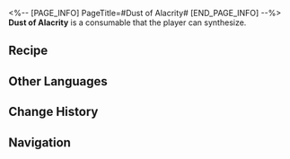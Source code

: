 <%-- [PAGE_INFO]
PageTitle=#Dust of Alacrity#
[END_PAGE_INFO] --%>
{{Consumable Infobox
|id          = 402008
|image       = Item Dust of Alacrity.png
|type        = Attack Consumables
|rarity      = 3
|effect      = Upon use, increases SPD of all allies by 12% for the next battle.
|description = Of all the memories collected by the Garden of Recollection, one clip comes from an ancient tribe in a long-gone world. It contains a secret recipe: Take the seeds of life, Virtual Particles of energy, and Stone of The Hunt representing the Aeon's Path; grind them into powder and mix to a ratio of 2:5:1 &mdash; you'll get the magical dust. Applying the dust to your body makes you exceptionally agile and swift.
|effectType  = 
|effectType2 = 
|effectType3 = 
|recipe      = {{cx|Source missing}}
|source1     = [[Omni-Synthesizer]]
|source2     = 
|source3     = 
}}
{{Description|''"Sparrowhawk, bathe in the dust of our ancestors and fly to the top of the mountain. Bring the sacred banner back to our tribe."''}}
'''Dust of Alacrity''' is a consumable that the player can synthesize.

==Recipe==
{{Recipe
|type              = Synthesis
|group             = Consumable
|Seed              = 2
|Virtual Particle  = 5
|Stone of The Hunt = 1
|sort              = Seed;Virtual Particle;Stone of The Hunt
}}

==Other Languages==
{{Other Languages
|en   = Dust of Alacrity
|zhs  = 疾速粉尘
|zht  = 疾速粉塵
|ja   = ヘイスト粉塵
|ko   = 재빠른 먼지
|es   = Polvo de celeridad
|fr   = Poussière de vivacité
|ru   = Пыльца рвения
|th   = Dust of Alacrity
|vi   = Bụi Hối Hả
|de   = Staub der Flinkheit
|id   = Dust of Alacrity
|pt   = Poeira de Entusiasmo
}}

==Change History==
{{Change History|1.0}}

==Navigation==
{{Consumable Navbox}}